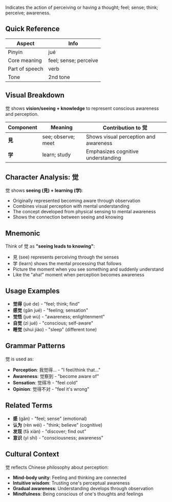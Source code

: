 Indicates the action of perceiving or having a thought; feel; sense; think; perceive; awareness.

## Quick Reference

| Aspect         | Info                      |
| -------------- | ------------------------- |
| Pinyin         | jué                       |
| Core meaning   | feel; sense; perceive     |
| Part of speech | verb                      |
| Tone           | 2nd tone                  |

## Visual Breakdown

觉 shows **vision/seeing + knowledge** to represent conscious awareness and perception.

| Component | Meaning                | Contribution to 觉                      |
| --------- | ---------------------- | --------------------------------------- |
| **見**    | see; observe; meet     | Shows visual perception and awareness   |
| **学**    | learn; study           | Emphasizes cognitive understanding      |

## Character Analysis: 觉

觉 shows **seeing (見) + learning (学)**:
- Originally represented becoming aware through observation
- Combines visual perception with mental understanding
- The concept developed from physical sensing to mental awareness
- Shows the connection between seeing and knowing

## Mnemonic

Think of 觉 as **"seeing leads to knowing"**:
- 見 (see) represents perceiving through the senses
- 学 (learn) shows the mental processing that follows
- Picture the moment when you see something and suddenly understand
- Like the "aha!" moment when perception becomes awareness

## Usage Examples

- **觉得** (jué de) - "feel; think; find"
- **感觉** (gǎn jué) - "feeling; sensation"
- **觉悟** (jué wù) - "awareness; enlightenment"
- **自觉** (zì jué) - "conscious; self-aware"
- **睡觉** (shuì jiào) - "sleep" (different tone)

## Grammar Patterns

觉 is used as:
- **Perception**: 我觉得... - "I feel/think that..."
- **Awareness**: 觉察到 - "become aware of"
- **Sensation**: 觉得冷 - "feel cold"
- **Opinion**: 觉得不对 - "feel it's wrong"

## Related Terms

- **感** (gǎn) - "feel; sense" (emotional)
- **认为** (rèn wéi) - "think; believe" (cognitive)
- **发现** (fā xiàn) - "discover; find out"
- **意识** (yì shí) - "consciousness; awareness"

## Cultural Context

觉 reflects Chinese philosophy about perception:
- **Mind-body unity**: Feeling and thinking are connected
- **Intuitive wisdom**: Trusting one's perceptual awareness
- **Gradual awareness**: Understanding develops through observation
- **Mindfulness**: Being conscious of one's thoughts and feelings
